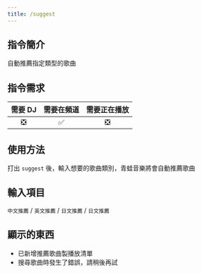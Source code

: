 ```yaml
---
title: /suggest
---
```


## 指令簡介
<Info>
自動推薦指定類型的歌曲
</Info>

## 指令需求
| 需要 DJ |	需要在頻道 | 需要正在播放 |
| :-----: | :-------: | :---------: |
|   ❎   |    ✅     |     ❎      |

## 使用方法
打出 `suggest` 後，輸入想要的歌曲類別，青蛙音樂將會自動推薦歌曲

## 輸入項目
`中文推薦` / `英文推薦` / `日文推薦` / `日文推薦`

## 顯示的東西
- 已新增推薦歌曲製播放清單
- 搜尋歌曲時發生了錯誤，請稍後再試